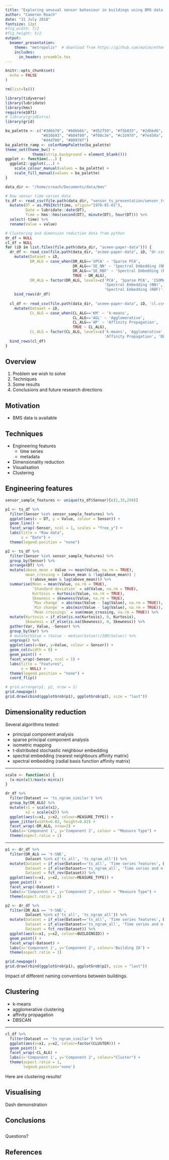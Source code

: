 ```yaml
---
title: "Exploring unusual sensor behaviour in buildings using BMS data and unsupervised learning techniques"
author: "Cameron Roach"
date: "31 July 2018"
fontsize: 12pt
#fig_width: 7/2
#fig_height: 5/2
output:
  beamer_presentation:
    theme: "metropolis"  # download from https://github.com/matze/mtheme
    includes:
      in_header: preamble.tex
---
```


```r
knitr::opts_chunk$set(
  echo = FALSE
)

rm(list=ls())

library(tidyverse)
library(lubridate)
library(hms)
require(e1071)
# library(gridExtra)
library(grid)

ba_palette <- c("#3d6b78", "#60bb6b", "#d52f59", "#f5b835", "#2dbbd6",
                "#816b93", "#b84f80", "#f08c3e", "#c1b97d", "#7e450a",
                "#d4d700", "#00978f")
ba_palette_ramp <- colorRampPalette(ba_palette)
theme_set(theme_bw() +
            theme(strip.background = element_blank()))
ggplot <- function(...) {
  ggplot2::ggplot(...) + 
    scale_colour_manual(values = ba_palette) +
    scale_fill_manual(values = ba_palette)
}

data_dir <- "/home/croach/Documents/data/bms"

# Raw sensor time series data
ts_df <- read_csv(file.path(data_dir, "sensor_ts_presentation/sensor_ts_presentation.csv")) %>% 
  mutate(DT = as.POSIXct(time, origin="1970-01-01"),
         Date = lubridate::date(DT),
         Time = hms::hms(second(DT), minute(DT), hour(DT))) %>% 
  select(-time) %>% 
  rename(Value = value)

# Clustering and dimension reduction data from python
dr_df = NULL
cl_df = NULL
for (iD in list.files(file.path(data_dir, "aceee-paper-data"))) {
  dr_df <- read_csv(file.path(data_dir, "aceee-paper-data", iD, "dr.csv")) %>% 
    mutate(Dataset = iD,
           DR_ALG = case_when(DR_ALG=='SPCA' ~ 'Sparse PCA',
                              DR_ALG=='SE_NN' ~ 'Spectral Embedding (NN)',
                              DR_ALG=='SE_RBF' ~ 'Spectral Embedding (RBF)',
                              TRUE ~ DR_ALG),
           DR_ALG = factor(DR_ALG, levels=c('PCA', 'Sparse PCA', 'ISOMAP', 't-SNE',
                                            'Spectral Embedding (NN)',
                                            'Spectral Embedding (RBF)'))) %>% 
    bind_rows(dr_df)
  
  cl_df <- read_csv(file.path(data_dir, "aceee-paper-data", iD, 'cl.csv')) %>%
    mutate(Dataset = iD,
           CL_ALG = case_when(CL_ALG=='KM' ~ 'k-means',
                              CL_ALG=='AGL' ~ 'Agglomerative',
                              CL_ALG=='AP' ~ 'Affinity Propagation',
                              TRUE ~ CL_ALG),
           CL_ALG = factor(CL_ALG, levels=c('k-means', 'Agglomerative',
                                            'Affinity Propagation', 'DBSCAN'))) %>%
  bind_rows(cl_df)
}
```

## Overview

1. Problem we wish to solve
2. Techniques
3. Some results
4. Conclusions and future research directions


## Motivation

* BMS data is available

## Techniques

* Engineering features
  * time series
  * metadata
* Dimensionality reduction
* Visualisation
* Clustering

## Engineering features


```r
sensor_sample_features <- unique(ts_df$Sensor)[c(2,33,250)]

p1 <- ts_df %>%
  filter(Sensor %in% sensor_sample_features) %>% 
  ggplot(aes(x = DT, y = Value, colour = Sensor)) +
  geom_line() + 
  facet_wrap(~Sensor, ncol = 1, scales = "free_y") +
  labs(title = "Raw data",
       x = "Date") +
  theme(legend.position = "none")

p2 <- ts_df %>%
  filter(Sensor %in% sensor_sample_features) %>% 
  group_by(Sensor) %>% 
  arrange(DT) %>% 
  mutate(above_mean = Value >= mean(Value, na.rm = TRUE),
         mean_crossing = (above_mean & !lag(above_mean)) | 
           (!above_mean & lag(above_mean))) %>% 
  summarise(Mean = mean(Value, na.rm = TRUE),
            `Standard deviation` = sd(Value, na.rm = TRUE),
            Kurtosis = kurtosis(Value, na.rm = TRUE),
            Skewness = skewness(Value, na.rm = TRUE),
            `Max change` = abs(max(Value - lag(Value), na.rm = TRUE)),
            `Min change` = abs(min(Value - lag(Value), na.rm = TRUE)),
            `Mean crossings` = sum(mean_crossing, na.rm = TRUE)) %>%
  mutate(Kurtosis = if_else(is.na(Kurtosis), 0, Kurtosis),
         Skewness = if_else(is.na(Skewness), 0, Skewness)) %>% 
  gather(Var, Value, -Sensor) %>% 
  group_by(Var) %>% 
  # mutate(Value = (Value - median(Value))/IQR(Value)) %>% 
  ungroup() %>% 
  ggplot(aes(x=Var, y=Value, colour = Sensor)) +
  geom_col(width = 0) + 
  geom_point() +
  facet_wrap(~Sensor, ncol = 1) +
  labs(title = "Features",
       x = NULL) +
  theme(legend.position = "none") +
  coord_flip()

# grid.arrange(p1, p2, nrow = 1)
grid.newpage()
grid.draw(cbind(ggplotGrob(p1), ggplotGrob(p2), size = "last"))
```




## Dimensionality reduction

Several algorithms tested:

* principal component analysis
* sparse principal component analysis
* isometric mapping
* t-distributed stochastic neighbour embedding
* spectral embedding (nearest neighbours affinity matrix)
* spectral embedding (radial basis function affinity matrix)

----

```r
scale <- function(x) {
  (x-min(x))/max(x-min(x))
}

dr_df %>% 
  filter(Dataset == 'ts_ngram_similar') %>% 
  group_by(DR_ALG) %>% 
  mutate(x1 = scale(x1),
         x2 = scale(x2)) %>% 
  ggplot(aes(x=x1, y=x2, colour=MEASURE_TYPE)) +
  geom_jitter(width=0.02, height=0.02) +
  facet_wrap(~DR_ALG, nrow=2) +
  labs(x='Component 1', y='Component 2', colour = "Measure Type") +
  theme(aspect.ratio = 1)
```

----

```r
p1 <- dr_df %>%
  filter(DR_ALG == 't-SNE',
         Dataset %in% c('ts_all', 'ts_ngram_all')) %>%
  mutate(Dataset = if_else(Dataset=='ts_all', 'Time series features', Dataset),
         Dataset = if_else(Dataset=='ts_ngram_all', 'Time series and n-gram features', Dataset),
         Dataset = fct_rev(Dataset)) %>% 
  ggplot(aes(x=x1, y=x2, colour=MEASURE_TYPE)) +
  geom_point() +
  facet_wrap(~Dataset) +
  labs(x='Component 1', y='Component 2', colour = "Measure Type") +
  theme(aspect.ratio = 1)

p2 <- dr_df %>% 
  filter(DR_ALG == 't-SNE',
         Dataset %in% c('ts_all', 'ts_ngram_all')) %>% 
  mutate(Dataset = if_else(Dataset=='ts_all', 'Time series features', Dataset),
         Dataset = if_else(Dataset=='ts_ngram_all', 'Time series and n-gram features', Dataset),
         Dataset = fct_rev(Dataset)) %>% 
  ggplot(aes(x=x1, y=x2, colour=BUILDINGID)) +
  geom_point() +
  facet_wrap(~Dataset) +
  labs(x='Component 1', y='Component 2', colour='Building ID') +
  theme(aspect.ratio = 1)
```



\begincols
  \begincol{.58\textwidth}

```r
grid.newpage()
grid.draw(rbind(ggplotGrob(p1), ggplotGrob(p2), size = "last"))
```


  \endcol
\begincol{.38\textwidth}

Impact of different naming conventions between buildings.

  \endcol
\endcols




## Clustering

* k-means
* agglomerative clustering
* affinity propagation
* DBSCAN

----

\begincols
  \begincol{.58\textwidth}

```r
cl_df %>%
  filter(Dataset == 'ts_ngram_similar') %>%
  ggplot(aes(x=x1, y=x2, colour=factor(CLUSTER))) +
  geom_point() +
  facet_wrap(~CL_ALG) +
  labs(x='Component 1', y='Component 2', colour="Cluster") +
  theme(aspect.ratio = 1,
        legend.position='none')
```


  \endcol
\begincol{.38\textwidth}

Here are clustering results!

  \endcol
\endcols


## Visualising

Dash demonstration


## Conclusions


## {.standout}

Questions?

## References {-}
